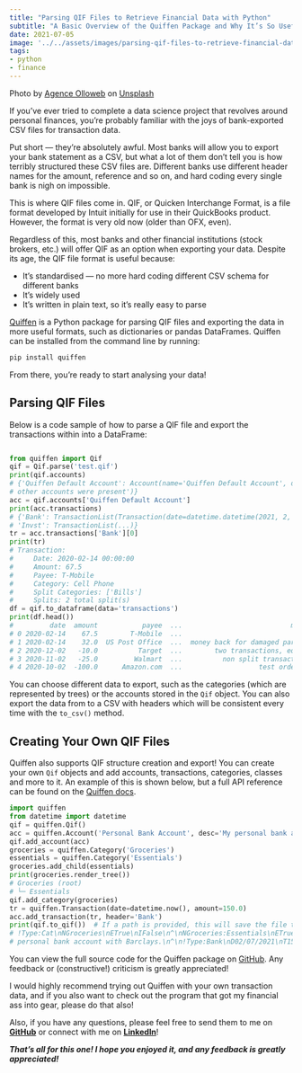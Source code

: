 ```yaml
---
title: "Parsing QIF Files to Retrieve Financial Data with Python"
subtitle: "A Basic Overview of the Quiffen Package and Why It’s So Useful"
date: 2021-07-05
image: '../../assets/images/parsing-qif-files-to-retrieve-financial-data-with-python/image-0.jpg'
tags:
- python
- finance
---
```


Photo by
[Agence Olloweb](https://unsplash.com/@olloweb?utm_source=medium&utm_medium=referral) on
[Unsplash](https://unsplash.com/?utm_source=medium&utm_medium=referral)

If you’ve ever tried to complete a data science project that revolves around personal
finances, you’re probably familiar with the joys of bank-exported CSV files for
transaction data.

Put short — they’re absolutely awful. Most banks will allow you to export your bank
statement as a CSV, but what a lot of them don’t tell you is how terribly structured
these CSV files are. Different banks use different header names for the amount,
reference and so on, and hard coding every single bank is nigh on impossible.

This is where QIF files come in. QIF, or Quicken Interchange Format, is a file format
developed by Intuit initially for use in their QuickBooks product. However, the format
is very old now (older than OFX, even).

Regardless of this, most banks and other financial institutions (stock brokers, etc.)
will offer QIF as an option when exporting your data. Despite its age, the QIF file
format is useful because:

- It’s standardised — no more hard coding different CSV schema for different banks
- It’s widely used
- It’s written in plain text, so it’s really easy to parse

[Quiffen](https://pypi.org/project/quiffen/) is a Python package for parsing QIF files
and exporting the data in more useful formats, such as dictionaries or pandas
DataFrames. Quiffen can be installed from the command line by running:

```bash
pip install quiffen
```

From there, you’re ready to start analysing your data!

## Parsing QIF Files

Below is a code sample of how to parse a QIF file and export the transactions within
into a DataFrame:

```python

from quiffen import Qif
qif = Qif.parse('test.qif')
print(qif.accounts)
# {'Quiffen Default Account': Account(name='Quiffen Default Account', desc='The default account created by Quiffen when no
# other accounts were present')}
acc = qif.accounts['Quiffen Default Account']
print(acc.transactions)
# {'Bank': TransactionList(Transaction(date=datetime.datetime(2021, 2, 14, 0 , 0), amount=150.0, ...), ...),
# 'Invst': TransactionList(...)}
tr = acc.transactions['Bank'][0]
print(tr)
# Transaction:
#     Date: 2020-02-14 00:00:00
#     Amount: 67.5
#     Payee: T-Mobile
#     Category: Cell Phone
#     Split Categories: ['Bills']
#     Splits: 2 total split(s)
df = qif.to_dataframe(data='transactions')
print(df.head())
#         date  amount           payee  ...                           memo cleared check_number
# 0 2020-02-14    67.5        T-Mobile  ...                            NaN     NaN          NaN
# 1 2020-02-14    32.0  US Post Office  ...  money back for damaged parcel     NaN          NaN
# 2 2020-12-02   -10.0          Target  ...        two transactions, equal     NaN          NaN
# 3 2020-11-02   -25.0         Walmart  ...          non split transaction       X        123.0
# 4 2020-10-02  -100.0      Amazon.com  ...                   test order 1       *          NaN
```

You can choose different data to export, such as the categories (which are represented
by trees) or the accounts stored in the `Qif` object. You can also export the data from
to a CSV with headers which will be consistent every time with the `to_csv()` method.

## Creating Your Own QIF Files

Quiffen also supports QIF structure creation and export! You can create your own `Qif`
objects and add accounts, transactions, categories, classes and more to it. An example
of this is shown below, but a full API reference can be found on the
[Quiffen docs](https://quiffen.readthedocs.io/en/latest).

```python
import quiffen
from datetime import datetime
qif = quiffen.Qif()
acc = quiffen.Account('Personal Bank Account', desc='My personal bank account with Barclays.')
qif.add_account(acc)
groceries = quiffen.Category('Groceries')
essentials = quiffen.Category('Essentials')
groceries.add_child(essentials)
print(groceries.render_tree())
# Groceries (root)
# └─ Essentials
qif.add_category(groceries)
tr = quiffen.Transaction(date=datetime.now(), amount=150.0)
acc.add_transaction(tr, header='Bank')
print(qif.to_qif())  # If a path is provided, this will save the file too!
# !Type:Cat\nNGroceries\nETrue\nIFalse\n^\nNGroceries:Essentials\nETrue\nIFalse\n^\n!Account\nNPersonal Bank Account\nDMy
# personal bank account with Barclays.\n^\n!Type:Bank\nD02/07/2021\nT150.0\n^\n
```

You can view the full source code for the Quiffen package on
[GitHub](https://github.com/isaacharrisholt/quiffen). Any feedback or
(constructive!) criticism is greatly appreciated!

I would highly recommend trying out Quiffen with your own transaction data, and if you
also want to check out the program that got my financial ass into gear, please do that
also!

Also, if you have any questions, please feel free to send them to me on
[**GitHub**](https://github.com/isaacharrisholt/) or connect with me on
[**LinkedIn**](https://www.linkedin.com/in/isaac-harris-holt/)!

**_That’s all for this one! I hope you enjoyed it, and any feedback is greatly
appreciated!_**

